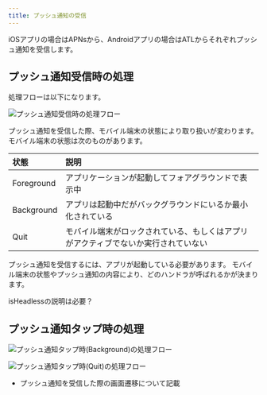 ```yaml
---
title: プッシュ通知の受信
---
```


iOSアプリの場合はAPNsから、Androidアプリの場合はATLからそれぞれプッシュ通知を受信します。

## プッシュ通知受信時の処理

処理フローは以下になります。

![プッシュ通知受信時の処理フロー](receive-push-notification.drawio.png)

プッシュ通知を受信した際、モバイル端末の状態により取り扱いが変わります。
モバイル端末の状態は次のものがあります。

| 状態 | 説明 |
|:--|:--|
|Foreground|アプリケーションが起動してフォアグラウンドで表示中|
|Background|アプリは起動中だがバックグラウンドにいるか最小化されている|
|Quit|モバイル端末がロックされている、もしくはアプリがアクティブでないか実行されていない|

プッシュ通知を受信するには、アプリが起動している必要があります。
モバイル端末の状態やプッシュ通知の内容により、どのハンドラが呼ばれるかが決まります。


isHeadlessの説明は必要？

## プッシュ通知タップ時の処理

![プッシュ通知タップ時(Background)の処理フロー](tap-push-notification-when-background.drawio.png)

![プッシュ通知タップ時(Quit)の処理フロー](tap-push-notification-when-quit.drawio.png)

- プッシュ通知を受信した際の画面遷移について記載
